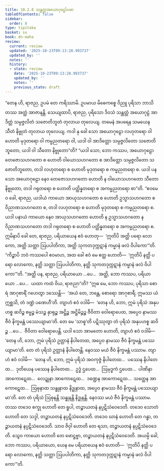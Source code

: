 ```yaml
---
title: 10.2.8 သန္တတ္တအယောဂုဠော်ပမာ
tableOfContents: false
sidebar:
  order: 8
type: tipitaka
basket: su
book: dn-maha
review:
  current: review
  updated: '2025-10-23T09:13:28.993737'
  updated_by: ''
  notes: ''
  history:
  - state: review
    date: '2025-10-23T09:13:28.993737'
    updated_by: ''
    notes: ''
    previous_state: draft
---
```



<ReviewStatus review={frontmatter.review} showDetails={true} />

<HypothesisAnnotation frontmatter={frontmatter} />

<DynamicBreadcrumb />

<Division number="424" book="dn-maha" e="ch" v="7" p="266">

<Paragraph number="1112" book="dn-maha">
“တေန ဟိ, ရာဇည, ဥပမံ တေ ကရိဿာမိ. ဥပမာယ မိဓေကစ္စေ ဝိညူ ပုရိသာ ဘာသိတဿ အတ္ထံ အာဇာနန္တိ. သေယျထာပိ, ရာဇည, ပုရိသော ဒိဝသံ သန္တတ္တံ အယောဂုဠံ အာဒိတ္တံ သမ္ပဇ္ဇလိတံ သဇောတိဘူတံ တုလာယ တုလေယျ. တမေနံ အပရေန သမယေန သီတံ နိဗ္ဗုတံ တုလာယ တုလေယျ. ကဒါ နု ခေါ သော အယောဂုဠော လဟုတရော ဝါ ဟောတိ မုဒုတရော ဝါ ကမ္မညတရော ဝါ, ယဒါ ဝါ အာဒိတ္တော သမ္ပဇ္ဇလိတော သဇောတိဘူတော, ယဒါ ဝါ သီတော နိဗ္ဗုတော”တိ? “ယဒါ သော, ဘော ကဿပ, အယောဂုဠော တေဇောသဟဂတော စ ဟောတိ ဝါယောသဟဂတော စ အာဒိတ္တော သမ္ပဇ္ဇလိတော သဇောတိဘူတော, တဒါ လဟုတရော စ ဟောတိ မုဒုတရော စ ကမ္မညတရော စ. ယဒါ ပန သော အယောဂုဠော နေဝ တေဇောသဟဂတော ဟောတိ န ဝါယောသဟဂတော သီတော နိဗ္ဗုတော, တဒါ ဂရုတရော စ ဟောတိ ပတ္ထိန္နတရော စ အကမ္မညတရော စာ”တိ. “ဧဝမေဝ ခေါ, ရာဇည, ယဒါယံ ကာယော အာယုသဟဂတော စ ဟောတိ ဥသ္မာသဟဂတော စ ဝိညာဏသဟဂတော စ, တဒါ လဟုတရော စ ဟောတိ မုဒုတရော စ ကမ္မညတရော စ. ယဒါ ပနာယံ ကာယော နေဝ အာယုသဟဂတော ဟောတိ န ဥသ္မာသဟဂတော န ဝိညာဏသဟဂတော တဒါ ဂရုတရော စ ဟောတိ ပတ္ထိန္နတရော စ အကမ္မညတရော စ. ဣမိနာပိ ခေါ တေ, ရာဇည, ပရိယာယေန ဧဝံ ဟောတု—  ‘ဣတိပိ အတ္ထိ ပရော လောကော, အတ္ထိ သတ္တာ ဩပပါတိကာ, အတ္ထိ သုကတဒုက္ကဋာနံ ကမ္မာနံ ဖလံ ဝိပါကော’”တိ.
</Paragraph>

</Division>
<Division number="425" book="dn-maha" e="ch" v="7" p="267">

<Paragraph number="1113" book="dn-maha">
“ကိဉ္စာပိ ဘဝံ ကဿပေါ ဧဝမာဟ, အထ ခေါ ဧဝံ မေ ဧတ္ထ ဟောတိ—  ‘ဣတိပိ နတ္ထိ ပရော လောကော, နတ္ထိ သတ္တာ ဩပပါတိကာ, နတ္ထိ သုကတဒုက္ကဋာနံ ကမ္မာနံ ဖလံ ဝိပါကော’”တိ. “အတ္ထိ ပန, ရာဇည, ပရိယာယော …ပေ…  အတ္ထိ, ဘော ကဿပ, ပရိယာယော …ပေ…  ယထာ ကထံ ဝိယ, ရာဇညာ”တိ? “ဣဓ မေ, ဘော ကဿပ, ပုရိသာ စောရံ အာဂုစာရိံ ဂဟေတွာ ဒဿေန္တိ—  ‘အယံ တေ, ဘန္တေ, စောရော အာဂုစာရီ; ဣမဿ ယံ ဣစ္ဆသိ, တံ ဒဏ္ဍံ ပဏေဟီ’တိ. တျာဟံ ဧဝံ ဝဒါမိ—  ‘တေန ဟိ, ဘော, ဣမံ ပုရိသံ အနုပဟစ္စ ဆဝိဉ္စ စမ္မဉ္စ မံသဉ္စ နှာရုဉ္စ အဋ္ဌိဉ္စ အဋ္ဌိမိဉ္ဇဉ္စ ဇီဝိတာ ဝေါရောပေထ, အပ္ပေဝ နာမဿ ဇီဝံ နိက္ခမန္တံ ပဿေယျာမာ’တိ. တေ မေ ‘သာဓူ’တိ ပဋိဿုတွာ တံ ပုရိသံ အနုပဟစ္စ ဆဝိဉ္စ …ပေ…  ဇီဝိတာ ဝေါရောပေန္တိ. ယဒါ သော အာမတော ဟောတိ, တျာဟံ ဧဝံ ဝဒါမိ—  ‘တေန ဟိ, ဘော, ဣမံ ပုရိသံ ဥတ္တာနံ နိပါတေထ, အပ္ပေဝ နာမဿ ဇီဝံ နိက္ခမန္တံ ပဿေယျာမာ’တိ. တေ တံ ပုရိသံ ဥတ္တာနံ နိပါတေန္တိ. နေဝဿ မယံ ဇီဝံ နိက္ခမန္တံ ပဿာမ. တျာဟံ ဧဝံ ဝဒါမိ—  ‘တေန ဟိ, ဘော, ဣမံ ပုရိသံ အဝကုဇ္ဇံ နိပါတေထ…  ပဿေန နိပါတေထ…  ဒုတိယေန ပဿေန နိပါတေထ…  ဥဒ္ဓံ ဌပေထ…  ဩမုဒ္ဓကံ ဌပေထ…  ပါဏိနာ အာကောဋေထ…  လေဍ္ဍုနာ အာကောဋေထ…  ဒဏ္ဍေန အာကောဋေထ…  သတ္ထေန အာကောဋေထ…  ဩဓုနာထ သန္ဓုနာထ နိဒ္ဓုနာထ, အပ္ပေဝ နာမဿ ဇီဝံ နိက္ခမန္တံ ပဿေယျာမာ’တိ. တေ တံ ပုရိသံ ဩဓုနန္တိ သန္ဓုနန္တိ နိဒ္ဓုနန္တိ. နေဝဿ မယံ ဇီဝံ နိက္ခမန္တံ ပဿာမ. တဿ တဒေဝ စက္ခု ဟောတိ တေ ရူပါ, တဉ္စာယတနံ နပ္ပဋိသံဝေဒေတိ. တဒေဝ သောတံ ဟောတိ တေ သဒ္ဒါ, တဉ္စာယတနံ နပ္ပဋိသံဝေဒေတိ. တဒေဝ ဃာနံ ဟောတိ တေ ဂန္ဓာ, တဉ္စာယတနံ နပ္ပဋိသံဝေဒေတိ. သာဝ ဇိဝှါ ဟောတိ တေ ရသာ, တဉ္စာယတနံ နပ္ပဋိသံဝေဒေတိ. သွေဝ ကာယော ဟောတိ တေ ဖောဋ္ဌဗ္ဗာ, တဉ္စာယတနံ နပ္ပဋိသံဝေဒေတိ. အယမ္ပိ ခေါ, ဘော ကဿပ, ပရိယာယော, ယေန မေ ပရိယာယေန ဧဝံ ဟောတိ—  ‘ဣတိပိ နတ္ထိ ပရော လောကော, နတ္ထိ သတ္တာ ဩပပါတိကာ, နတ္ထိ သုကတဒုက္ကဋာနံ ကမ္မာနံ ဖလံ ဝိပါကော’”တိ.
</Paragraph>
</Division>